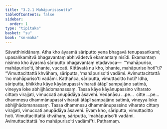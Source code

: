 ```yaml
---
title: "3.2.1 Mahāpurisasutta"
tableOfContents: false
sidebar:
  order: 1
type: "tipitaka"
basket: "su"
book: "sn-maha"
---
```



<DynamicBreadcrumb />

<Division number="377" book="sn-maha">

<Paragraph number="811" book="sn-maha">
Sāvatthinidānaṃ. Atha kho āyasmā sāriputto yena bhagavā tenupasaṅkami; upasaṅkamitvā bhagavantaṃ abhivādetvā ekamantaṃ nisīdi. Ekamantaṃ nisinno kho āyasmā sāriputto bhagavantaṃ etadavoca—  “‘mahāpuriso, mahāpuriso’ti, bhante, vuccati. Kittāvatā nu kho, bhante, mahāpuriso hotī”ti? “Vimuttacittattā khvāhaṃ, sāriputta, ‘mahāpuriso’ti vadāmi. Avimuttacittattā ‘no mahāpuriso’ti vadāmi.
</Paragraph>

<Paragraph number="812" book="sn-maha">
Kathañca, sāriputta, vimuttacitto hoti? Idha, sāriputta, bhikkhu kāye kāyānupassī viharati ātāpī sampajāno satimā, vineyya loke abhijjhādomanassaṃ. Tassa kāye kāyānupassino viharato cittaṃ virajjati, vimuccati anupādāya āsavehi. Vedanāsu …pe…  citte …pe…  dhammesu dhammānupassī viharati ātāpī sampajāno satimā, vineyya loke abhijjhādomanassaṃ. Tassa dhammesu dhammānupassino viharato cittaṃ virajjati, vimuccati anupādāya āsavehi. Evaṃ kho, sāriputta, vimuttacitto hoti. Vimuttacittattā khvāhaṃ, sāriputta, ‘mahāpuriso’ti vadāmi. Avimuttacittattā ‘no mahāpuriso’ti vadāmī”ti.

</Paragraph>
</Division>

<Paragraph number="813" type="center" book="sn-maha">
Paṭhamaṃ.
</Paragraph>
